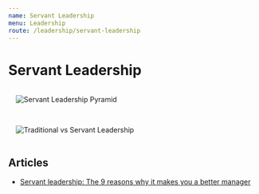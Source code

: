 ```yaml
---
name: Servant Leadership
menu: Leadership
route: /leadership/servant-leadership
---
```


# Servant Leadership

<img
  src="/public/images/servant-leadership.jpg"
  alt="Servant Leadership Pyramid"
  style=" padding:15px;max-height:300px;"
/>

<img
  src="/public/images/traditional-vs-servant.jpeg"
  alt="Traditional vs Servant Leadership"
  style=" max-height:300px;padding:15px;"
/>

## Articles

- [Servant leadership: The 9 reasons why it makes you a better manager](https://www.rcmtiteurope.com/index.php/2019/05/06/servant-leadership-the-9-reasons-why-it-makes-you-a-better-manager/)
